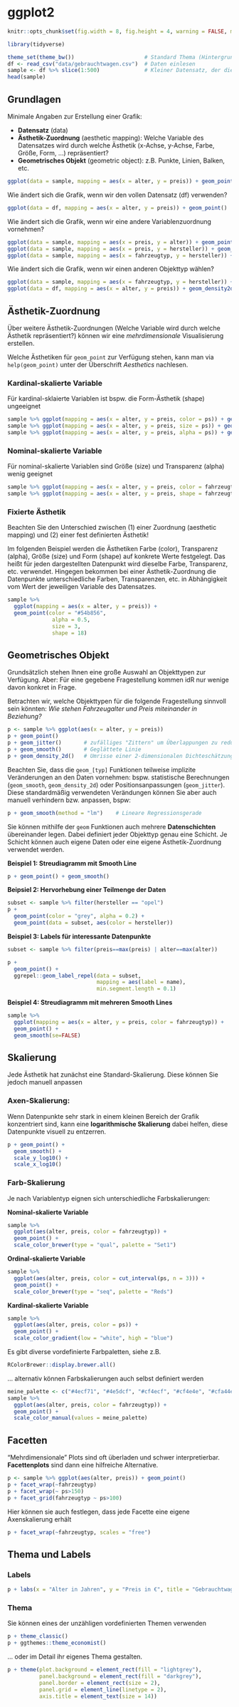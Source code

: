 # ggplot2

```r
knitr::opts_chunk$set(fig.width = 8, fig.height = 4, warning = FALSE, message = FALSE)
```


```r
library(tidyverse)
```

```r
theme_set(theme_bw())                      # Standard Thema (Hintergrund, etc.) für die Grafiken 
df <- read_csv("data/gebrauchtwagen.csv")  # Daten einlesen
sample <- df %>% slice(1:500)              # Kleiner Datensatz, der die ersten 500 Zeilen umfasst
head(sample)
```

## Grundlagen

Minimale Angaben zur Erstellung einer Grafik:

- **Datensatz** (data)
- **Ästhetik-Zuordnung** (aesthetic mapping): Welche Variable des Datensatzes wird durch welche Ästhetik (x-Achse, y-Achse, Farbe, Größe, Form, ...) repräsentiert?
- **Geometrisches Objekt** (geometric object): z.B. Punkte, Linien, Balken, etc.


```r
ggplot(data = sample, mapping = aes(x = alter, y = preis)) + geom_point()
```

Wie ändert sich die Grafik, wenn wir den vollen Datensatz (df) verwenden?

```r
ggplot(data = df, mapping = aes(x = alter, y = preis)) + geom_point()
```


Wie ändert sich die Grafik, wenn wir eine andere Variablenzuordnung vornehmen?

```r
ggplot(data = sample, mapping = aes(x = preis, y = alter)) + geom_point()
ggplot(data = sample, mapping = aes(x = preis, y = hersteller)) + geom_point()
ggplot(data = sample, mapping = aes(x = fahrzeugtyp, y = hersteller)) + geom_point()
```


Wie ändert sich die Grafik, wenn wir einen anderen Objekttyp wählen?
```r
ggplot(data = sample, mapping = aes(x = fahrzeugtyp, y = hersteller)) + geom_jitter(width = 0.1)
ggplot(data = df, mapping = aes(x = alter, y = preis)) + geom_density2d_filled()
```


## Ästhetik-Zuordnung

Über weitere Ästhetik-Zuordnungen (Welche Variable wird durch welche Ästhetik repräsentiert?) können wir eine *mehrdimensionale* Visualisierung erstellen.

Welche Ästhetiken für `geom_point` zur Verfügung stehen, kann man via `help(geom_point)` unter der  Überschrift *Aesthetics* nachlesen.

### Kardinal-skalierte Variable
Für kardinal-sklaierte Variablen ist bspw. die Form-Ästhetik (shape) ungeeignet

```r
sample %>% ggplot(mapping = aes(x = alter, y = preis, color = ps)) + geom_point()
sample %>% ggplot(mapping = aes(x = alter, y = preis, size = ps)) + geom_point()
sample %>% ggplot(mapping = aes(x = alter, y = preis, alpha = ps)) + geom_point()
```

### Nominal-skalierte Variable
Für nominal-skalierte Variablen sind Größe (size) und Transparenz (alpha) wenig geeignet
```r
sample %>% ggplot(mapping = aes(x = alter, y = preis, color = fahrzeugtyp)) + geom_point()
sample %>% ggplot(mapping = aes(x = alter, y = preis, shape = fahrzeugtyp)) + geom_point()
```

### Fixierte Ästhetik 
Beachten Sie den Unterschied zwischen (1) einer Zuordnung (aesthetic mapping) und (2) einer fest definierten Ästhetik! 

Im folgenden Beispiel werden die Ästhetiken Farbe (color), Transparenz (alpha), Größe (size) und Form (shape) auf konkrete Werte festgelegt. Das heißt für jeden dargestellten Datenpunkt wird dieselbe Farbe, Transparenz, etc. verwendet. Hingegen bekommen bei einer Ästhetik-Zuordnung die Datenpunkte unterschiedliche Farben, Transparenzen, etc. in Abhängigkeit vom Wert der jeweiligen Variable des Datensatzes. 

```r
sample %>% 
  ggplot(mapping = aes(x = alter, y = preis)) + 
  geom_point(color = "#54b856", 
              alpha = 0.5,
              size = 3, 
              shape = 18)
```
 

## Geometrisches Objekt

Grundsätzlich stehen Ihnen eine große Auswahl an Objekttypen zur Verfügung. Aber: Für eine gegebene Fragestellung kommen idR nur wenige davon konkret in Frage.

Betrachten wir, welche Objekttypen für die folgende Fragestellung sinnvoll sein könnten: *Wie stehen Fahrzeugalter und Preis miteinander in Beziehung?*

```r
p <- sample %>% ggplot(aes(x = alter, y = preis))
p + geom_point()
p + geom_jitter()       # zufälliges "Zittern" um Überlappungen zu reduzieren
p + geom_smooth()       # Geglättete Linie
p + geom_density_2d()   # Umrisse einer 2-dimensionalen Dichteschätzung
```

Beachten Sie, dass die `geom_[typ]` Funktionen teilweise implizite Veränderungen an den Daten vornehmen: bspw. statistische Berechnungen (`geom_smooth`, `geom_density_2d`) oder Positionsanpassungen (`geom_jitter`). Diese standardmäßig verwendeten Verändungen können Sie aber auch manuell verhindern bzw. anpassen, bspw:

```r
p + geom_smooth(method = "lm")    # Lineare Regressionsgerade
```

Sie können mithilfe der `geom` Funktionen auch mehrere **Datenschichten** übereinander legen. Dabei definiert jeder Objekttyp genau eine Schicht. Je Schicht können auch eigene Daten oder eine eigene Ästhetik-Zuordnung verwendet werden.

**Beispiel 1: Streudiagramm mit Smooth Line**
```r
p + geom_point() + geom_smooth()
```

**Beipsiel 2: Hervorhebung einer Teilmenge der Daten**
```r
subset <- sample %>% filter(hersteller == "opel")
p + 
  geom_point(color = "grey", alpha = 0.2) +
  geom_point(data = subset, aes(color = hersteller))
```

**Beispiel 3: Labels für interessante Datenpunkte**

```r
subset <- sample %>% filter(preis==max(preis) | alter==max(alter))

p + 
  geom_point() +
  ggrepel::geom_label_repel(data = subset, 
                            mapping = aes(label = name), 
                            min.segment.length = 0.1)
```

**Beispiel 4: Streudiagramm mit mehreren Smooth Lines**
```r
sample %>% 
  ggplot(mapping = aes(x = alter, y = preis, color = fahrzeugtyp)) + 
  geom_point() +
  geom_smooth(se=FALSE)
```

## Skalierung
Jede Ästhetik hat zunächst eine Standard-Skalierung. Diese können Sie jedoch manuell anpassen


### Axen-Skalierung: 
Wenn Datenpunkte sehr stark in einem kleinen Bereich der Grafik konzentriert sind, kann eine **logarithmische Skalierung** dabei helfen, diese Datenpunkte visuell zu entzerren.

```r
p + geom_point() + 
  geom_smooth() +
  scale_y_log10() +
  scale_x_log10()
```


### Farb-Skalierung
Je nach Variablentyp eignen sich unterschiedliche Farbskalierungen:

**Nominal-skalierte Variable**
```r
sample %>% 
  ggplot(aes(alter, preis, color = fahrzeugtyp)) + 
  geom_point() +
  scale_color_brewer(type = "qual", palette = "Set1")
```
 
**Ordinal-skalierte Variable**
```r
sample %>% 
  ggplot(aes(alter, preis, color = cut_interval(ps, n = 3))) + 
  geom_point() +
  scale_color_brewer(type = "seq", palette = "Reds")
```

**Kardinal-skalierte Variable**
```r
sample %>% 
  ggplot(aes(alter, preis, color = ps)) + 
  geom_point() +
  scale_color_gradient(low = "white", high = "blue")
```

Es gibt diverse vordefinierte Farbpaletten, siehe z.B.
```r
RColorBrewer::display.brewer.all()
```

... alternativ können Farbskalierungen auch selbst definiert werden
```r
meine_palette <- c("#4ecf71", "#4e5dcf", "#cf4ecf", "#cf4e4e", "#cfa44e")
sample %>% 
  ggplot(aes(alter, preis, color = fahrzeugtyp)) + 
  geom_point() +
  scale_color_manual(values = meine_palette)  
```


## Facetten 

"Mehrdimensionale" Plots sind oft überladen und schwer interpretierbar. **Facettenplots** sind dann eine hilfreiche Alternative.

```r
p <- sample %>% ggplot(aes(alter, preis)) + geom_point() 
p + facet_wrap(~fahrzeugtyp)
p + facet_wrap(~ ps>150)
p + facet_grid(fahrzeugtyp ~ ps>100)
```

Hier können sie auch festlegen, dass jede Facette eine eigene Axenskalierung erhält
```r
p + facet_wrap(~fahrzeugtyp, scales = "free")
```

## Thema und Labels 

### Labels

```r
p + labs(x = "Alter in Jahren", y = "Preis in €", title = "Gebrauchtwagen")
```

### Thema
Sie können eines der unzähligen vordefinierten Themen verwenden

```r
p + theme_classic()
p + ggthemes::theme_economist()
```

... oder im Detail ihr eigenes Thema gestalten.
```r
p + theme(plot.background = element_rect(fill = "lightgrey"),
          panel.background = element_rect(fill = "darkgrey"),
          panel.border = element_rect(size = 2),
          panel.grid = element_line(linetype = 2),
          axis.title = element_text(size = 14))
```

